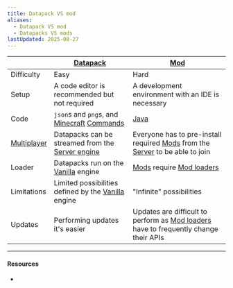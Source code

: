 ```yaml
---
title: Datapack VS mod
aliases:
  - Datapack VS mod
  - Datapacks VS mods
lastUpdated: 2025-08-27
---
```



|                             | [Datapack](/datapack)                                                | [Mod](/mod)                                                                                        |
| --------------------------- | -------------------------------------------------------------------- | -------------------------------------------------------------------------------------------------- |
| Difficulty                  | Easy                                                                 | Hard                                                                                               |
| Setup                       | A code editor is recommended but not required                        | A development environment with an IDE is necessary                                                 |
| Code                        | `json`s and `png`s, and [Minecraft](/minecraft) [Commands](/command) | [Java](https://java.com)                                                                           |
| [Multiplayer](/multiplayer) | Datapacks can be streamed from the [Server engine](/server)          | Everyone has to pre-install required [Mods](/mod) from the [Server](/server) to be able to join    |
| Loader                      | Datapacks run on the [Vanilla](/vanilla) engine                      | [Mods](/mod) require [Mod loaders](/modloader)                                                     |
| Limitations                 | Limited possibilities defined by the [Vanilla](/vanilla) engine      | "Infinite" possibilities                                                                           |
| Updates                     | Performing updates it's easier                                       | Updates are difficult to perform as [Mod loaders](/modloader) have to frequently change their APIs |

---

#### Resources

- <Wiki src="https://minecraft.wiki/w/Data_pack" name="Data pack" />

<Yb src="https://youtube.com/embed/EjfUjuGjEEY" />
